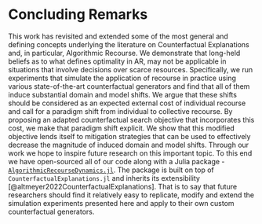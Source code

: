 # Concluding Remarks {#conclusion}

This work has revisited and extended some of the most general and defining concepts underlying the literature on Counterfactual Explanations and, in particular, Algorithmic Recourse. We demonstrate that long-held beliefs as to what defines optimality in AR, may not be applicable in situations that involve decisions over scarce resources. Specifically, we run experiments that simulate the application of recourse in practice using various state-of-the-art counterfactual generators and find that all of them induce substantial domain and model shifts. We argue that these shifts should be considered as an expected external cost of individual recourse and call for a paradigm shift from individual to collective recourse. By proposing an adapted counterfactual search objective that incorporates this cost, we make that paradigm shift explicit. We show that this modified objective lends itself to mitigation strategies that can be used to effectively decrease the magnitude of induced domain and model shifts. Through our work we hope to inspire future research on this important topic. To this end we have open-sourced all of our code along with a Julia package - [`AlgorithmicRecourseDynamics.jl`](https://anonymous.4open.science/r/AlgorithmicRecourseDynamics/README.md). The package is built on top of `CounterfactualExplanations.jl` and inherits its extensibility [@altmeyer2022CounterfactualExplanations]. That is to say that future researchers should find it relatively easy to replicate, modify and extend the simulation experiments presented here and apply to their own custom counterfactual generators. 
